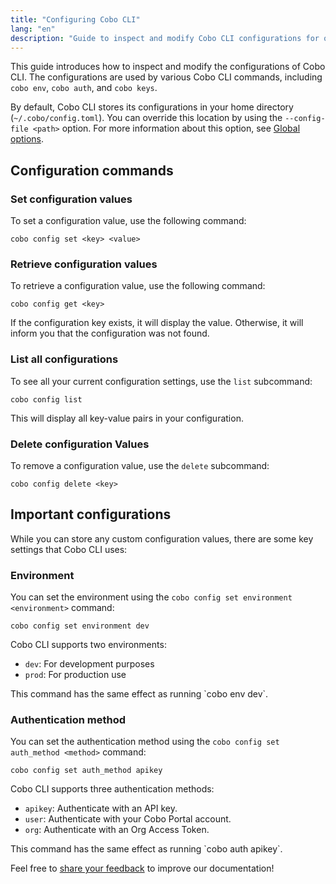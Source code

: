 ```yaml
---
title: "Configuring Cobo CLI"
lang: "en"
description: "Guide to inspect and modify Cobo CLI configurations for optimal command usage."
---
```


This guide introduces how to inspect and modify the configurations of Cobo CLI. The configurations are used by various Cobo CLI commands, including `cobo env`, `cobo auth`, and `cobo keys`.

By default, Cobo CLI stores its configurations in your home directory (`~/.cobo/config.toml`). You can override this location by using the `--config-file <path>` option. For more information about this option, see [Global options](/v2/developer-tools/cobo-cli/global-options#custom-configuration-file-config-file).

## Configuration commands

### Set configuration values

To set a configuration value, use the following command:

```shell
cobo config set <key> <value>
```

### Retrieve configuration values

To retrieve a configuration value, use the following command:

```shell
cobo config get <key>
```

If the configuration key exists, it will display the value. Otherwise, it will inform you that the configuration was not found.

### List all configurations

To see all your current configuration settings, use the `list` subcommand:

```shell
cobo config list
```

This will display all key-value pairs in your configuration.

### Delete configuration Values

To remove a configuration value, use the `delete` subcommand:

```shell
cobo config delete <key>
```

## Important configurations

While you can store any custom configuration values, there are some key settings that Cobo CLI uses:

### Environment

You can set the environment using the `cobo config set environment <environment>` command:

```shell
cobo config set environment dev
```

Cobo CLI supports two environments:
- `dev`: For development purposes
- `prod`: For production use


<Note>
This command has the same effect as running `cobo env dev`.
</Note>

### Authentication method

You can set the authentication method using the `cobo config set auth_method <method>` command:

```shell
cobo config set auth_method apikey
```

Cobo CLI supports three authentication methods:
- `apikey`: Authenticate with an API key.
- `user`: Authenticate with your Cobo Portal account.
- `org`: Authenticate with an Org Access Token.


<Note>
This command has the same effect as running `cobo auth apikey`.
</Note>

<Tip>Feel free to [share your feedback](https://forms.zohopublic.com/cobo/form/DocumentFeedbackForm/formperma/QvLOhxJv1_JMsJ-1dleZ8Itb_7rzN-LtgvsDdxosoVI) to improve our documentation!</Tip>
